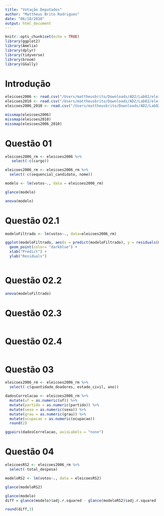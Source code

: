 ```yaml
---
title: "Votação Deputados"
author: "Mattheus Brito Rodrigues"
date: "06/10/2018"
output: html_document
---
```


```r
knitr::opts_chunk$set(echo = TRUE)
library(ggplot2)
library(Amelia)
library(dplyr)
library(tidyverse)
library(broom)
library(GGally)
```

# Introdução

```r
eleicoes2006 <- read.csv("/Users/mattheusbrito/Downloads/AD2/Lab02/eleicoes_2006.csv")
eleicoes2010 <- read.csv("/Users/mattheusbrito/Downloads/AD2/Lab02/eleicoes_2010.csv")
eleicoes2006_2010 <- read.csv("/Users/mattheusbrito/Downloads/AD2/Lab02/eleicoes_2006_e_2010.csv")
```



```r
missmap(eleicoes2006)
missmap(eleicoes2010)
missmap(eleicoes2006_2010)
```

# Questão 01
```r
eleicoes2006_rm <- eleicoes2006 %>%
   select(-c(cargo))
```


```r
eleicoes2006_rm <- eleicoes2006_rm %>%
  select(-c(sequencial_candidato, nome))
```


```r
modelo <- lm(votos~., data = eleicoes2006_rm)
```

```r
glance(modelo)
```

```r
anova(modelo)
```



# Questão 02.1

```r
modeloFiltrado <- lm(votos~., data=eleicoes2006_rm)
```


```r
ggplot(modeloFiltrado, aes(x = predict(modeloFiltrado), y = residuals(modeloFiltrado))) +
  geom_point(color= "darkblue") + 
  xlab("Predict") + 
  ylab("Residuals")
  
```


# Questão 02.2

```r
anova(modeloFiltrado)
```


# Questão 02.3
```r

```

# Questão 02.4
```r

```

# Questão 03
```r
eleicoes2006_rm <- eleicoes2006_rm %>%
  select(-c(quantidade_doadores, estado_civil, ano))
```

```r
dadosCorrelacao <- eleicoes2006_rm %>%
  mutate(uf = as.numeric(uf)) %>%
  mutate(partido = as.numeric(partido)) %>%
  mutate(sexo = as.numeric(sexo)) %>%
  mutate(grau = as.numeric(grau)) %>%
  mutate(ocupacao = as.numeric(ocupacao))
  round(2)

ggpairs(dadosCorrelacao, axisLabels = "none")
```

# Questão 04

```r
eleicoesRS2 <- eleicoes2006_rm %>%
  select(-total_despesa)

modeloRS2 <- lm(votos~., data = eleicoesRS2)

glance(modeloRS2)
```

```r
glance(modelo)
diff = glance(modelo)$adj.r.squared - glance(modeloRS2)$adj.r.squared

round(diff,3)
```

